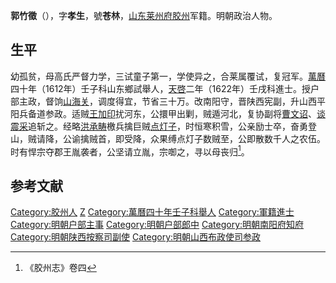 '''郭竹徵'''（{{bd|？||？||}}），字'''孝生'''，號'''苍林'''，[[山东|山东]][[莱州府|莱州府]][[胶州|胶州]]军籍。明朝政治人物。

==生平==
幼孤贫，母高氏严督力学，三试童子第一，学使异之，合莱属覆试，复冠军。[[萬曆|萬曆]]四十年（1612年）壬子科山东鄉試舉人，[[天啓|天啓]]二年（1622年）壬戌科進士。授户部主政，督饷[[山海关|山海关]]，调度得宜，节省三十万。改南阳守，晋陕西宪副，升山西平阳兵备道参政。适贼[[王嘉胤|王加印]]扰河东，公擐甲出剿，贼遁河北，复协副将[[曹文诏|曹文诏]]、[[谈震采|谈震采]]追斩之。经略[[洪承畴|洪承畴]]檄兵擒巨贼[[点灯子|点灯子]]，时恒寒积雪，公亲励士卒，奋勇登山，贼请降，公谕擒贼首，即受降，众果缚点灯子数贼至，公即散数千人之农伍。时有悍宗夺郡王胤袭者，公坚请立胤，宗啣之，寻以母丧归<ref>《胶州志》卷四</ref>。

==参考文献==
{{reflist}}

{{天啓二年壬戌科殿試金榜}}

{{Authority control}}

{{DEFAULTSORT:}}
[[Category:胶州人|Category:胶州人]]
[[Category:郭姓|Z]]
[[Category:萬曆四十年壬子科舉人|Category:萬曆四十年壬子科舉人]]
[[Category:軍籍進士|Category:軍籍進士]]
[[Category:明朝户部主事|Category:明朝户部主事]]
[[Category:明朝户部郎中|Category:明朝户部郎中]]
[[Category:明朝南阳府知府|Category:明朝南阳府知府]]
[[Category:明朝陕西按察司副使|Category:明朝陕西按察司副使]]
[[Category:明朝山西布政使司参政|Category:明朝山西布政使司参政]]


{{明朝官员小作品}}